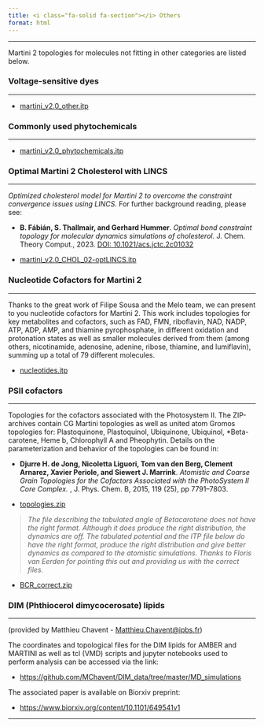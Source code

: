 ```yaml
---
title: <i class="fa-solid fa-section"></i> Others
format: html
---
```


<hr>

Martini 2 topologies for molecules not fitting in other categories are listed below.

### Voltage-sensitive dyes
<hr>

- [martini_v2.0_other.itp](https://martiniff-library.s3.ca-central-1.amazonaws.com/1_Downloads/ff_parameters/martini2/others/martini_v2.0_other.itp)

### Commonly used phytochemicals
<hr>

- [martini_v2.0_phytochemicals.itp](https://martiniff-library.s3.ca-central-1.amazonaws.com/1_Downloads/ff_parameters/martini2/others/martini_v2.0_phytochemicals.itp)
 
### Optimal Martini 2 Cholesterol with LINCS
<hr>

*Optimized cholesterol model for Martini 2 to overcome the constraint convergence issues using LINCS.* For further background reading, please see:

- **B. Fábián, S. Thallmair, and Gerhard Hummer**. *Optimal bond constraint topology for molecular dynamics simulations of cholesterol.* J. Chem. Theory Comput., 2023. [DOI: 10.1021/acs.jctc.2c01032](https://doi.org/10.1021/acs.jctc.2c01032) 

- [martini_v2.0_CHOL_02-optLINCS.itp](https://martiniff-library.s3.ca-central-1.amazonaws.com/1_Downloads/ff_parameters/martini2/others/martini_v2.0_CHOL_02-optLINCS.itp)

### Nucleotide Cofactors for Martini 2
<hr>

Thanks to the great work of Filipe Sousa and the Melo team, we can present to you nucleotide cofactors for Martini 2. This work includes topologies for key metabolites and cofactors, such as FAD, FMN, riboflavin, NAD, NADP, ATP, ADP, AMP, and thiamine pyrophosphate, in different oxidation and protonation states as well as smaller molecules derived from them (among others, nicotinamide, adenosine, adenine, ribose, thiamine, and lumiflavin), summing up a total of 79 different molecules.

- [nucleotides.itp](https://martiniff-library.s3.ca-central-1.amazonaws.com/1_Downloads/ff_parameters/martini2/others/nucleotides.itp)

### PSII cofactors
<hr>

Topologies for the cofactors associated with the Photosystem II. The ZIP-archives contain CG Martini topologies as well as united atom Gromos topologies for: Plastoquinone, Plastoquinol, Ubiquinone, Ubiquinol, *Beta-carotene, Heme b, Chlorophyll A and Pheophytin. Details on the parameterization and behavior of the topologies can be found in:

- **Djurre H. de Jong, Nicoletta Liguori, Tom van den Berg, Clement Arnarez, Xavier Periole, and Siewert J. Marrink**. *Atomistic and Coarse Grain Topologies for the Cofactors Associated with the PhotoSystem II Core Complex.* , J. Phys. Chem. B, 2015, 119 (25), pp 7791–7803.

- [topologies.zip](https://martiniff-library.s3.ca-central-1.amazonaws.com/1_Downloads/ff_parameters/martini2/others/topologies.zip)

> _The file describing the tabulated angle of Betacarotene does not have the right format. Although it does  produce the right distribution, the dynamics are off. The tabulated potential and the ITP file below do have the right format, produce the right distribution and give better dynamics as compared to the atomistic simulations. Thanks to Floris van Eerden for pointing this out and providing us with the correct files._

- [BCR_correct.zip](https://martiniff-library.s3.ca-central-1.amazonaws.com/1_Downloads/ff_parameters/martini2/others/BCR_correct.zip)

### DIM (Phthiocerol dimycocerosate) lipids
<hr>

(provided by Matthieu Chavent - [Matthieu.Chavent@ipbs.fr](mailto: Matthieu.Chavent@ipbs.fr))

The coordinates and topological files for the DIM lipids for AMBER and MARTINI as well as  tcl (VMD) scripts and jupyter notebooks used to perform analysis can be accessed via the link:

- [https://github.com/MChavent/DIM_data/tree/master/MD_simulations](https://github.com/MChavent/DIM_data/tree/master/MD_simulations)

The associated paper is available on Biorxiv preprint:   

- [https://www.biorxiv.org/content/10.1101/649541v1](https://www.biorxiv.org/content/10.1101/649541v1)

<hr>